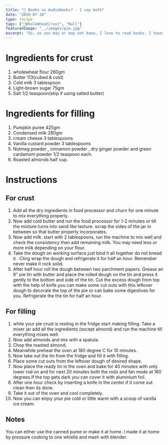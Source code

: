 ```yaml
---
title: "🧵 Books vs Audiobooks? - I say both"
date: "2020-07-18"
type: recipe
tags: ["🏑WholeWheatCrust", "Null"]
featuredImage: "../images/pie.jpg"
excerpt: "So, as you may or may not know, I love to read books. I have read a number of Productivity books, physics books and a few psychology books also."
---
```


# Ingredients for crust

1. wholewheat flour 260gm
2. Butter 113(cubed & cold)
3. Cold milk 3 tablespoon
4. Light-brown sugar 75gm
5. Salt 1/2 teaspoon(skip if using salted butter)

# Ingredients for filling

1. Pumpkin puree 425gm
2. Condensed milk 280gm
3. cream cheese 3 tablespoons
4. Vanilla custard powder 3 tablespoons
5. Nutmeg powder , cinnamon powder , dry ginger powder and green cardamom powder 1/2 teaspoon each.
6. Roasted almonds haif cup.

# Instructions

## For crust

1. Add all the dry ingredients in food processor and churn for one minute to mix everything properly.
2. Now add cold butter and run the food processor for 1-2 minutes or till the mixture turns into sand like texture. scrap the sides of the jar in between so that butter properly incorporates.
3. Now add milk. start with 2 tablespoons, run the machine to mix well and check the consistency then add remaining milk. You may need less or more milk depending on your flour.
4. Take the dough on working surface just bind it all together do not knead it . Cling wrap the dough and refrigerate it for half an hour. Remember never make it rock solid.
5. After half hour roll the dough between two parchment papers. Grease an 8" pie tin with butter and place the rolled dough on the tin and press it gently to the bottom and side of the tin. Cut the excess dough from top with the help of knife.you can make some cut outs with this leftover dough to decorate the top of the pie or can bake some digestives for you. Refrigerate the the tin for half an hour.

## For filling

1. while your pie crust is resting in the fridge start making filling. Take a mixer jar add all the ingredients (except almond) and run the machine till everything mixes well.
2. Now add almonds and mix with a spatula.
3. Chop the roasted almond.
4. Meanwhile preheat the oven at 180 degree C for 10 minutes.
5. Now take out the tin from the fridge and fill it with filling.
6. Place some cut outs from the leftover dough of desired shape.
7. Now place the ready tin in the oven and bake for 40 minutes with only lower rod on and for next 20 minutes both the rods and fan mode at 160 degrees.If the top gets dark you can cover it with aluminium foil.
8. After one hour check by inserting a knife in the center if it come out clean then its done.
9. Take it out of the oven and cool completely.
10. Now you can enjoy your pie cold or little warm with a scoop of vanilla ice cream.

## Notes

You can either use the canned puree or make it at home. I made it at home by pressure cooking to one whistle and mash with blender.
